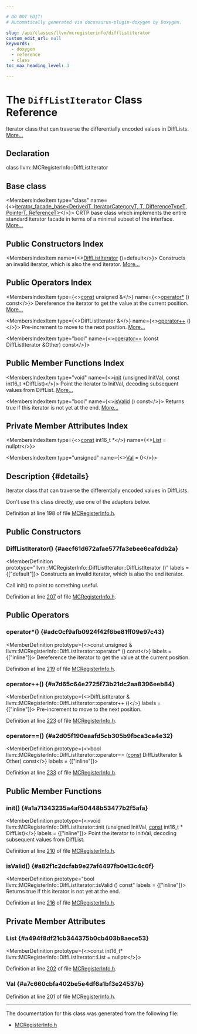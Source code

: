 ```yaml
---

# DO NOT EDIT!
# Automatically generated via docusaurus-plugin-doxygen by Doxygen.

slug: /api/classes/llvm/mcregisterinfo/difflistiterator
custom_edit_url: null
keywords:
  - doxygen
  - reference
  - class
toc_max_heading_level: 3

---
```





# The `DiffListIterator` Class Reference

<DoxygenPage pluginConfig={pluginConfig}>

Iterator class that can traverse the differentially encoded values in DiffLists. <a href="#details">More...</a>

## Declaration

<CodeBlock>class llvm::MCRegisterInfo::DiffListIterator</CodeBlock>

## Base class

<MembersIndex>

<MembersIndexItem
  type="class"
  name={<><a href="/docs/api/classes/llvm/iterator-facade-base">iterator&#95;facade&#95;base&lt;DerivedT, IteratorCategoryT, T, DifferenceTypeT, PointerT, ReferenceT&gt;</a></>}>
CRTP base class which implements the entire standard iterator facade in terms of a minimal subset of the interface. <a href="/docs/api/classes/llvm/iterator-facade-base/#details">More...</a>
</MembersIndexItem>

</MembersIndex>

## Public Constructors Index

<MembersIndex>

<MembersIndexItem
  name={<><a href="#aecf61d672afae577fa3ebee6cafddb2a">DiffListIterator</a> ()=default</>}>
Constructs an invalid iterator, which is also the end iterator. <a href="#aecf61d672afae577fa3ebee6cafddb2a">More...</a>
</MembersIndexItem>

</MembersIndex>

## Public Operators Index

<MembersIndex>

<MembersIndexItem
  type={<><a href="/docs/api/files/lib/lib/target/lib/target/aarch64/aarch64promoteconstant-cpp/#a90f8350fecae261c25be85d38b451bff">const</a> unsigned &amp;</>}
  name={<><a href="#adc0cf9afb0924f42f6be81ff09e97c43">operator&#42;</a> () const</>}>
Dereference the iterator to get the value at the current position. <a href="#adc0cf9afb0924f42f6be81ff09e97c43">More...</a>
</MembersIndexItem>

<MembersIndexItem
  type={<>DiffListIterator &amp;</>}
  name={<><a href="#a7d65c64e2725f73b21dc2aa8396eeb84">operator++</a> ()</>}>
Pre-increment to move to the next position. <a href="#a7d65c64e2725f73b21dc2aa8396eeb84">More...</a>
</MembersIndexItem>

<MembersIndexItem
  type="bool"
  name={<><a href="#a2d05f190eaafd5cb305b9fbca3ca4e32">operator==</a> (const DiffListIterator &amp;Other) const</>}>
</MembersIndexItem>

</MembersIndex>

## Public Member Functions Index

<MembersIndex>

<MembersIndexItem
  type="void"
  name={<><a href="#a1a71343235a4af50448b53477b2f5afa">init</a> (unsigned InitVal, const int16&#95;t &#42;DiffList)</>}>
Point the iterator to InitVal, decoding subsequent values from DiffList. <a href="#a1a71343235a4af50448b53477b2f5afa">More...</a>
</MembersIndexItem>

<MembersIndexItem
  type="bool"
  name={<><a href="#a82f1c2dcfab9e27af4497fb0e13c4c6f">isValid</a> () const</>}>
Returns true if this iterator is not yet at the end. <a href="#a82f1c2dcfab9e27af4497fb0e13c4c6f">More...</a>
</MembersIndexItem>

</MembersIndex>

## Private Member Attributes Index

<MembersIndex>

<MembersIndexItem
  type={<><a href="/docs/api/files/lib/lib/target/lib/target/aarch64/aarch64promoteconstant-cpp/#a90f8350fecae261c25be85d38b451bff">const</a> int16&#95;t &#42;</>}
  name={<><a href="#a494f8df21cb344375b0cb403b8aece53">List</a> = nullptr</>}>
</MembersIndexItem>

<MembersIndexItem
  type="unsigned"
  name={<><a href="#a7c660cbfa402be5e4df6a1bf3e24537b">Val</a> = 0</>}>
</MembersIndexItem>

</MembersIndex>

## Description {#details}

Iterator class that can traverse the differentially encoded values in DiffLists.

Don&#39;t use this class directly, use one of the adaptors below.

Definition at line 198 of file <a href="/docs/api/files/include/include/llvm/include/llvm/mc/mcregisterinfo-h">MCRegisterInfo.h</a>.

<SectionDefinition>

## Public Constructors

### DiffListIterator() {#aecf61d672afae577fa3ebee6cafddb2a}

<MemberDefinition
  prototype="llvm::MCRegisterInfo::DiffListIterator::DiffListIterator ()"
  labels = {["default"]}>
Constructs an invalid iterator, which is also the end iterator.

Call init() to point to something useful.

Definition at line <a href="/docs/api/files/include/include/llvm/include/llvm/mc/mcregisterinfo-h/#l00207">207</a> of file <a href="/docs/api/files/include/include/llvm/include/llvm/mc/mcregisterinfo-h">MCRegisterInfo.h</a>.
</MemberDefinition>

</SectionDefinition>

<SectionDefinition>

## Public Operators

### operator&#42;() {#adc0cf9afb0924f42f6be81ff09e97c43}

<MemberDefinition
  prototype={<>const unsigned &amp; llvm::MCRegisterInfo::DiffListIterator::operator&#42; () const</>}
  labels = {["inline"]}>
Dereference the iterator to get the value at the current position.

Definition at line <a href="/docs/api/files/include/include/llvm/include/llvm/mc/mcregisterinfo-h/#l00219">219</a> of file <a href="/docs/api/files/include/include/llvm/include/llvm/mc/mcregisterinfo-h">MCRegisterInfo.h</a>.
</MemberDefinition>

### operator++() {#a7d65c64e2725f73b21dc2aa8396eeb84}

<MemberDefinition
  prototype={<>DiffListIterator &amp; llvm::MCRegisterInfo::DiffListIterator::operator++ ()</>}
  labels = {["inline"]}>
Pre-increment to move to the next position.

Definition at line <a href="/docs/api/files/include/include/llvm/include/llvm/mc/mcregisterinfo-h/#l00223">223</a> of file <a href="/docs/api/files/include/include/llvm/include/llvm/mc/mcregisterinfo-h">MCRegisterInfo.h</a>.
</MemberDefinition>

### operator==() {#a2d05f190eaafd5cb305b9fbca3ca4e32}

<MemberDefinition
  prototype={<>bool llvm::MCRegisterInfo::DiffListIterator::operator== (<a href="/docs/api/files/lib/lib/target/lib/target/aarch64/aarch64promoteconstant-cpp/#a90f8350fecae261c25be85d38b451bff">const</a> DiffListIterator &amp; Other) const</>}
  labels = {["inline"]}>

Definition at line <a href="/docs/api/files/include/include/llvm/include/llvm/mc/mcregisterinfo-h/#l00233">233</a> of file <a href="/docs/api/files/include/include/llvm/include/llvm/mc/mcregisterinfo-h">MCRegisterInfo.h</a>.
</MemberDefinition>

</SectionDefinition>

<SectionDefinition>

## Public Member Functions

### init() {#a1a71343235a4af50448b53477b2f5afa}

<MemberDefinition
  prototype={<>void llvm::MCRegisterInfo::DiffListIterator::init (unsigned InitVal, <a href="/docs/api/files/lib/lib/target/lib/target/aarch64/aarch64promoteconstant-cpp/#a90f8350fecae261c25be85d38b451bff">const</a> int16&#95;t &#42; DiffList)</>}
  labels = {["inline"]}>
Point the iterator to InitVal, decoding subsequent values from DiffList.

Definition at line <a href="/docs/api/files/include/include/llvm/include/llvm/mc/mcregisterinfo-h/#l00210">210</a> of file <a href="/docs/api/files/include/include/llvm/include/llvm/mc/mcregisterinfo-h">MCRegisterInfo.h</a>.
</MemberDefinition>

### isValid() {#a82f1c2dcfab9e27af4497fb0e13c4c6f}

<MemberDefinition
  prototype="bool llvm::MCRegisterInfo::DiffListIterator::isValid () const"
  labels = {["inline"]}>
Returns true if this iterator is not yet at the end.

Definition at line <a href="/docs/api/files/include/include/llvm/include/llvm/mc/mcregisterinfo-h/#l00216">216</a> of file <a href="/docs/api/files/include/include/llvm/include/llvm/mc/mcregisterinfo-h">MCRegisterInfo.h</a>.
</MemberDefinition>

</SectionDefinition>

<SectionDefinition>

## Private Member Attributes

### List {#a494f8df21cb344375b0cb403b8aece53}

<MemberDefinition
  prototype={<>const int16&#95;t&#42; llvm::MCRegisterInfo::DiffListIterator::List = nullptr</>}>

Definition at line <a href="/docs/api/files/include/include/llvm/include/llvm/mc/mcregisterinfo-h/#l00202">202</a> of file <a href="/docs/api/files/include/include/llvm/include/llvm/mc/mcregisterinfo-h">MCRegisterInfo.h</a>.
</MemberDefinition>

### Val {#a7c660cbfa402be5e4df6a1bf3e24537b}

<MemberDefinition
  prototype="unsigned llvm::MCRegisterInfo::DiffListIterator::Val = 0">

Definition at line <a href="/docs/api/files/include/include/llvm/include/llvm/mc/mcregisterinfo-h/#l00201">201</a> of file <a href="/docs/api/files/include/include/llvm/include/llvm/mc/mcregisterinfo-h">MCRegisterInfo.h</a>.
</MemberDefinition>

</SectionDefinition>

<hr/>

The documentation for this class was generated from the following file:

<ul>
<li><a href="/docs/api/files/include/include/llvm/include/llvm/mc/mcregisterinfo-h">MCRegisterInfo.h</a></li>
</ul>

</DoxygenPage>
